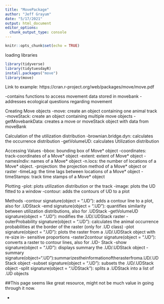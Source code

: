 ```yaml
---
title: "MovePackage"
author: "Jeff Grayum"
date: "5/17/2021"
output: html_document
editor_options: 
  chunk_output_type: console
---
```


```r
knitr::opts_chunk$set(echo = TRUE)
```

loading libraries
```r
library(tidyverse)
library(tidytuesdayR)
install.packages("move")
library(move)
```

Link to example: https://cran.r-project.org/web/packages/move/move.pdf

-contains functions to access movement data stored in movebank
-addresses ecological questions regarding movement

Creating Move objects
-move: create an object containing one animal track
-moveStack: create an object containing multiple move objects
-getMovebankData: creates a move or moveStack object with data from moveBank

Calculation of the utilization distribution
-brownian.bridge.dyn: calculates the occurrence distribution 
-getVolumeUD: calculates Utilization distribution

Accessing Values
-bbox: bounding box of Move* object
-coordinates: track-coordinates of a Move* object
-extent: extent of Move* object
-namesIndiv: names of a Move* object
-n.locs:  the number of locations of a Move* object.
-projection: the projection method of a Move* object or raster
-timeLag: the time lags between locations of a Move* object
-timeStamps: track time stamps of a Move* object

Plotting
-plot: plots utilization distribution or the track
-image: plots the UD fitted to a window
-contour: adds the contours of UD to a plot

Methods
-contour signature(object = ".UD"): adds a contour line to a plot, also for .UDStack
-emd signature(object = ".UD"): quantifies similarity between utilization distributions, also for
.UDStack
-getVolumeUD signature(object = ".UD"): modifies the .UD/.UDStack raster
-outerProbability signature(object = ".UD"): calculates the animal occurrence probabilities at the border of the raster (only for .UD class)
-plot signature(object = ".UD"): plots the raster from a .UD/.UDStack object with re-size in- sensitive proportions
-raster2contour signature(object = ".UD"): converts a raster to contour lines, also for .UD- Stack
-show signature(object = ".UD"): displays summary the .UD/.UDStack object
-summary signature(object=".UD"):summarizestheinformationoftherasterfroma.UD/.UDStack
object
-subset signature(object = ".UD"): subsets the .UD/.UDStack object
-split signature(object = ".UDStack"): splits a .UDStack into a list of .UD objects

##This page seems like great resource, might not be much value in going through it now.



-
